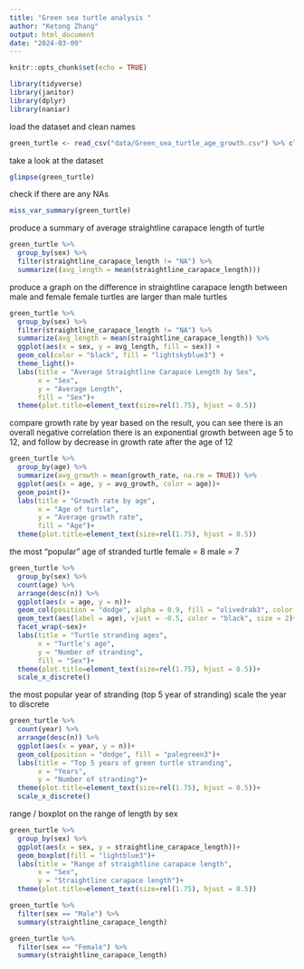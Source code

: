 ```yaml
---
title: "Green sea turtle analysis "
author: "Ketong Zhang"
output: html_document
date: "2024-03-09"
---
```


```r
knitr::opts_chunk$set(echo = TRUE)
```

```r
library(tidyverse)
library(janitor)
library(dplyr)
library(naniar)
```

load the dataset and clean names
```r
green_turtle <- read_csv("data/Green_sea_turtle_age_growth.csv") %>% clean_names()
```

take a look at the dataset
```r
glimpse(green_turtle)
```

check if there are any NAs
```r
miss_var_summary(green_turtle)
```

produce a summary of average straightline carapace length of turtle 
```r
green_turtle %>% 
  group_by(sex) %>% 
  filter(straightline_carapace_length != "NA") %>% 
  summarize((avg_length = mean(straightline_carapace_length)))
```

produce a graph on the difference in straightline carapace length between male and female
female turtles are larger than male turtles 
```r
green_turtle %>%
  group_by(sex) %>%
  filter(straightline_carapace_length != "NA") %>% 
  summarize(avg_length = mean(straightline_carapace_length)) %>%
  ggplot(aes(x = sex, y = avg_length, fill = sex)) +
  geom_col(color = "black", fill = "lightskyblue3") +
  theme_light()+
  labs(title = "Average Straightline Carapace Length by Sex",
       x = "Sex",
       y = "Average Length",
       fill = "Sex")+
  theme(plot.title=element_text(size=rel(1.75), hjust = 0.5))
```

compare growth rate by year
based on the result, you can see there is an overall negative correlation
there is an exponential growth between age 5 to 12, and follow by decrease in growth rate after the age of 12
```r
green_turtle %>% 
  group_by(age) %>% 
  summarize(avg_growth = mean(growth_rate, na.rm = TRUE)) %>% 
  ggplot(aes(x = age, y = avg_growth, color = age))+
  geom_point()+
  labs(title = "Growth rate by age",
       x = "Age of turtle",
       y = "Average growth rate",
       fill = "Age")+
  theme(plot.title=element_text(size=rel(1.75), hjust = 0.5))
```

the most "popular" age of stranded turtle
female = 8
male = 7
```r
green_turtle %>% 
  group_by(sex) %>% 
  count(age) %>% 
  arrange(desc(n)) %>% 
  ggplot(aes(x = age, y = n))+
  geom_col(position = "dodge", alpha = 0.9, fill = "olivedrab3", color = "salmon4")+
  geom_text(aes(label = age), vjust = -0.5, color = "black", size = 2)+
  facet_wrap(~sex)+
  labs(title = "Turtle stranding ages",
       x = "Turtle's age",
       y = "Number of stranding",
       fill = "Sex")+
  theme(plot.title=element_text(size=rel(1.75), hjust = 0.5))+
  scale_x_discrete()
```

the most popular year of stranding
(top 5 year of stranding)
scale the year to discrete
```r
green_turtle %>% 
  count(year) %>% 
  arrange(desc(n)) %>% 
  ggplot(aes(x = year, y = n))+
  geom_col(position = "dodge", fill = "palegreen3")+
  labs(title = "Top 5 years of green turtle stranding",
       x = "Years",
       y = "Number of stranding")+
  theme(plot.title=element_text(size=rel(1.75), hjust = 0.5))+
  scale_x_discrete()
```
range / boxplot on the range of length by sex
```r
green_turtle %>% 
  group_by(sex) %>% 
  ggplot(aes(x = sex, y = straightline_carapace_length))+
  geom_boxplot(fill = "lightblue3")+
  labs(title = "Range of straightline carapace length",
       x = "Sex",
       y = "Straightline carapace length")+
  theme(plot.title=element_text(size=rel(1.75), hjust = 0.5))
```

```r
green_turtle %>% 
  filter(sex == "Male") %>% 
  summary(straightline_carapace_length)
```

```r
green_turtle %>% 
  filter(sex == "Female") %>% 
  summary(straightline_carapace_length)
```


